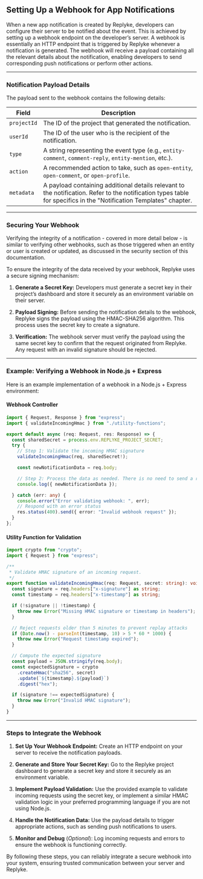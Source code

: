 
## Setting Up a Webhook for App Notifications

When a new app notification is created by Replyke, developers can configure their server to be notified about the event. This is achieved by setting up a webhook endpoint on the developer’s server. A webhook is essentially an HTTP endpoint that is triggered by Replyke whenever a notification is generated. The webhook will receive a payload containing all the relevant details about the notification, enabling developers to send corresponding push notifications or perform other actions.

---

### Notification Payload Details

The payload sent to the webhook contains the following details:

| **Field**       | **Description**                                                                                           |
|------------------|-----------------------------------------------------------------------------------------------------------|
| `projectId`     | The ID of the project that generated the notification.                                                    |
| `userId`        | The ID of the user who is the recipient of the notification.                                              |
| `type`          | A string representing the event type (e.g., `entity-comment`, `comment-reply`, `entity-mention`, etc.).    |
| `action`        | A recommended action to take, such as `open-entity`, `open-comment`, or `open-profile`.                   |
| `metadata`      | A payload containing additional details relevant to the notification. Refer to the notification types table for specifics in the "Notification Templates" chapter. |

---

### Securing Your Webhook

<Callout type="info">
 Verifying the integrity of a notification - covered in more detail below - is similar to verifying other webhooks, such as those triggered when an entity or user is created or updated, as discussed in the security section of this documentation.
</Callout>

To ensure the integrity of the data received by your webhook, Replyke uses a secure signing mechanism:

1. **Generate a Secret Key:** Developers must generate a secret key in their project’s dashboard and store it securely as an environment variable on their server.

2. **Payload Signing:** Before sending the notification details to the webhook, Replyke signs the payload using the HMAC-SHA256 algorithm. This process uses the secret key to create a signature.

3. **Verification:** The webhook server must verify the payload using the same secret key to confirm that the request originated from Replyke. Any request with an invalid signature should be rejected.

---

### Example: Verifying a Webhook in Node.js + Express

Here is an example implementation of a webhook in a Node.js + Express environment:

#### Webhook Controller

```typescript
import { Request, Response } from "express";
import { validateIncomingHmac } from "./utility-functions";

export default async (req: Request, res: Response) => {
  const sharedSecret = process.env.REPLYKE_PROJECT_SECRET;
  try {
    // Step 1: Validate the incoming HMAC signature
    validateIncomingHmac(req, sharedSecret!);

    const newNotificationData = req.body;

    // Step 2: Process the data as needed. There is no need to send a response.
    console.log({ newNotificationData });

  } catch (err: any) {
    console.error("Error validating webhook: ", err);
    // Respond with an error status
    res.status(400).send({ error: "Invalid webhook request" });
  }
};
```

#### Utility Function for Validation

```typescript
import crypto from "crypto";
import { Request } from "express";

/**
 * Validate HMAC signature of an incoming request.
 */
export function validateIncomingHmac(req: Request, secret: string): void {
  const signature = req.headers["x-signature"] as string;
  const timestamp = req.headers["x-timestamp"] as string;

  if (!signature || !timestamp) {
    throw new Error("Missing HMAC signature or timestamp in headers");
  }

  // Reject requests older than 5 minutes to prevent replay attacks
  if (Date.now() - parseInt(timestamp, 10) > 5 * 60 * 1000) {
    throw new Error("Request timestamp expired");
  }

  // Compute the expected signature
  const payload = JSON.stringify(req.body);
  const expectedSignature = crypto
    .createHmac("sha256", secret)
    .update(`${timestamp}.${payload}`)
    .digest("hex");

  if (signature !== expectedSignature) {
    throw new Error("Invalid HMAC signature");
  }
}
```

---

### Steps to Integrate the Webhook

1. **Set Up Your Webhook Endpoint:** Create an HTTP endpoint on your server to receive the notification payloads.

2. **Generate and Store Your Secret Key:** Go to the Replyke project dashboard to generate a secret key and store it securely as an environment variable.

3. **Implement Payload Validation:** Use the provided example to validate incoming requests using the secret key, or implement a similar HMAC validation logic in your preferred programming language if you are not using Node.js.

4. **Handle the Notification Data:** Use the payload details to trigger appropriate actions, such as sending push notifications to users.

5. **Monitor and Debug** (*Optional*): Log incoming requests and errors to ensure the webhook is functioning correctly.

By following these steps, you can reliably integrate a secure webhook into your system, ensuring trusted communication between your server and Replyke.

